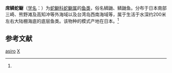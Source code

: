 {{Speciesbox
| taxon = Ophidion asiro
| binomial_authority = (Jordan et Fowler, 1903)<ref name='id6836'>{{cite web| url =http://www.bioinfo.cn/db05/BjdwSpecies.php?action=view&id=6836| title =席鳞蛇鳚| work =《中国动物物种编目数据库》| publisher =中国科学院微生物研究所| author =中国科学院动物研究所| accessdate =2009-04-11| deadurl =yes| archiveurl =https://web.archive.org/web/20160305084554/http://www.bioinfo.cn/db05/BjdwSpecies.php?action=view&id=6836| archivedate =2016-03-05}}</ref>
}}

'''席鳞蛇鳚'''（[[学名|学名]]：{{lang|la|''Ophidion asiro''}}）为[[蛇鳚科|蛇鳚科]][[蛇鳚属|蛇鳚属]]的[[鱼类|鱼类]]，俗名鳞鼬、鳞鼬鱼。分布于日本南部三崎、熊野滩及高知冲等外海域以及台湾岛西南海域等，属于生活于水深约200米左右大陆棚海底的底层鱼类。该物种的模式产地在日本。<ref name='id6836'/>

== 参考文献 ==
{{reflist}}

{{Taxonbar|from=Q768747}}

[[Category:蛇鳚属|asiro]]
[[Category:_1903年描述的鱼类|X]]


{{鱸形目小作品}}